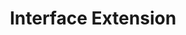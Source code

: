 ---
id: "ts_tf_med_004"
questionType: "TRUE_FALSE"
title: "Interface Extension"
statement: "Interfaces in TypeScript cannot extend other interfaces."
difficulty: "MEDIUM"
category: "Type Script"
correctAnswer: false
explanation: "Interfaces can extend one or more other interfaces using the extends keyword."
---
